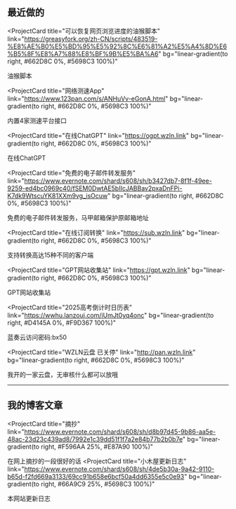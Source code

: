 ## 最近做的

<ProjectCard
  title="可以恢复网页浏览进度的油猴脚本"
  link="https://greasyfork.org/zh-CN/scripts/483519-%E8%AE%B0%E5%BD%95%E5%92%8C%E6%81%A2%E5%A4%8D%E6%B5%8F%E8%A7%88%E8%BF%9B%E5%BA%A6"
  bg="linear-gradient(to right, #662D8C 0%, #5698C3 100%)"
>
  油猴脚本
</ProjectCard>

<ProjectCard
  title="网络测速App"
  link="https://www.123pan.com/s/ANHuVv-eGonA.html"
  bg="linear-gradient(to right, #662D8C 0%, #5698C3 100%)"
>
  内置4家测速平台接口
</ProjectCard>

<ProjectCard
  title="在线ChatGPT"
  link="https://ogpt.wzln.link"
  bg="linear-gradient(to right, #662D8C 0%, #5698C3 100%)"
>
  在线ChatGPT
</ProjectCard>

<ProjectCard
  title="免费的电子邮件转发服务"
  link="https://www.evernote.com/shard/s608/sh/b3427db7-8f1f-49ee-9259-ed4bc0969c40/fSEM0DwtAE5bIIcJABBav2pxaDnFPi-K7dk9WtscuYK81XXm9vg_isOcuw"
  bg="linear-gradient(to right, #662D8C 0%, #5698C3 100%)"
>
  免费的电子邮件转发服务，马甲邮箱保护原邮箱地址
</ProjectCard>

<ProjectCard
  title="在线订阅转换"
  link="https://sub.wzln.link"
  bg="linear-gradient(to right, #662D8C 0%, #5698C3 100%)"
>
  支持转换高达15种不同的客户端
</ProjectCard>

<ProjectCard
  title="GPT网站收集站"
  link="https://gpt.wzln.link"
  bg="linear-gradient(to right, #662D8C 0%, #5698C3 100%)"
>
  GPT网站收集站
</ProjectCard>

<ProjectCard
  title="2025高考倒计时日历表"
  link="https://wwhu.lanzouj.com/iUmJt0yq4onc"
  bg="linear-gradient(to right, #D4145A 0%, #F9D367 100%)"
>
  蓝奏云访问密码:bx50
</ProjectCard>

<ProjectCard
  title="WZLN云盘 已关停"
  link="http://pan.wzln.link"
  bg="linear-gradient(to right, #662D8C 0%, #5698C3 100%)"
>
  我开的一家云盘，无审核什么都可以放哦
</ProjectCard>

<hr>
</hr>

## 我的博客文章

<ProjectCard
  title="摘抄"
  link="https://www.evernote.com/shard/s608/sh/d8b97d45-9b86-aa5e-48ac-23d23c439ad8/7992e1c39dd51f1f7a2e84b77b2b0b7e"
  bg="linear-gradient(to right, #F596AA 25%, #E87A90 100%)"
>
  在网上摘抄的一段很好的话
</ProjectCard>
<ProjectCard
  title="小木屋更新日志"
  link="https://www.evernote.com/shard/s608/sh/4de5b30a-9a42-9110-b65d-f2fd669a3133/69cc91b658e6bcf50a4dd6355e5c0e93"
  bg="linear-gradient(to right, #66A9C9 25%, #5698C3 100%)"
>
  本网站更新日志
</ProjectCard>
